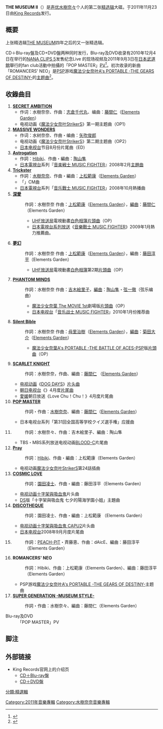 {{Infobox Album
| Name           = THE MUSEUM II
| Cover          = THE MUSEUM II.jpg
| Caption       = CD+BD版封面
| Type           = [[精选辑|精选辑]]
| Artist         = [[水樹奈々|水樹奈々]]
| Released       = 2011年11月23日
| Recorded       = 2007年 - 2011年<br/>{{JPN}} 
| Genre          = [[J-POP|J-POP]]
| Length         = 76分43秒 
| Label          = [[King_Records_MM制作部|King Records]]<br/>KIZC-139/140（CD＋Blu-ray盤）<br/> KIZC-141/142（CD+DVD盤）
| Producer       = 
| Reviews        = 
| Chart position = * 日間2位（[[Oricon|Oricon]]）
* 週間3位（Oricon）
* 2011年11月月間6位（Oricon）
* 2011年12月月間22位（Oricon）
* 登場回數24回（Oricon）
| Certification  = * 金（唱片，[[日本唱片協會|日本唱片協會]]）
| Last album     = [[IMPACT_EXCITER|IMPACT EXCITER]]<br/>（2010年）
| This album     = '''THE MUSEUM II'''<br/>（2011年）
| Next album     = [[ROCKBOUND_NEIGHBORS|ROCKBOUND NEIGHBORS]]<br/>（2012年）
| Misc           = {{Singles
 | Name          = THE MUSEUM II
 | Type          = 精选辑
 | Single 1      = [[SECRET_AMBITION|SECRET AMBITION]]
 | Single 1 date = 2007年4月18日
 | Single 2      = [[MASSIVE_WONDERS|MASSIVE WONDERS]]
 | Single 2 date = 2007年8月22日
 | Single 3      = [[STARCAMP_EP|STARCAMP EP]]
 | Single 3 date = 2008年2月6日
 | Single 4      = [[Trickster|Trickster]]
 | Single 4 date = 2008年10月1日
 | Single 5      = [[深愛|深愛]]
 | Single 5 date = 2009年1月21日
 | Single 6      = [[夢幻|夢幻]]
 | Single 6 date = 2009年10月28日
 | Single 7      = [[PHANTOM_MINDS|PHANTOM MINDS]]
 | Single 7 date = 2010年1月13日
 | Single 8      = [[Silent_Bible|Silent Bible]]
 | Single 8 date = 2010年2月10日
 | Single 9      = [[SCARLET_KNIGHT|SCARLET KNIGHT]]
 | Single 9 date = 2011年4月13日
 | Single 10     = [[POP_MASTER|POP MASTER]]
 | Single 10 date = 2011年4月13日
 | Single 11      = [[純潔パラドックス|純潔パラドックス]]
 | Single 11 date = 2011年8月3日
}}
}}
'''THE MUSEUM II'''（{{lang|ja|ザ・ミュージアム・ツー}}）是[[声优|声优]][[水樹奈々|水樹奈々]]个人的第二张[[精选辑|精选辑]]大碟。于2011年11月23日由[[King_Records_MM制作部|King Records]]发行。

== 概要 ==
上张精选辑[[THE_MUSEUM|THE MUSEUM]]四年之后的又一张精选辑。

CD＋Blu-ray盤及CD+DVD盤两种同时发行，Blu-ray及DVD收录有2010年12月4日在{{lang|ja|[[中野サンプラザ|中野サンプラザ]]}}举行的[[NANA_CLIPS#NANA_CLIPS_5|NANA CLIPS 5]]发售纪念Live {{lang|ja|中野サンプラザ座長公演“水樹奈々大いに唄う 弐”}} 的现场视频及2011年9月3日在[[日本武道館|日本武道館]]舉行的fan club活動中拍攝的「POP MASTER」[[Music_Video|PV]]<ref>{{Cite news|date=2011年9月5日|url=http://natalie.mu/music/news/56011|title=水樹奈々が約5年ぶりのベスト発売、座長公演映像も収録|work=|publisher=ナタリー|accessdate=2011年10月9日|archive-date=2016年3月4日|archive-url=https://web.archive.org/web/20160304120915/http://natalie.mu/music/news/56011|dead-url=no}}</ref>。初次收录的新曲「ROMANCERS' NEO」是[[PSP|PSP]]游戏[[魔法少女奈叶A's_PORTABLE_-THE_GEARS_OF_DESTINY-|魔法少女奈叶A's PORTABLE -THE GEARS OF DESTINY-]]的[[主題歌|主题曲]]<ref>{{Cite news|date=2011年9月27日|url=http://natalie.mu/music/news/57103|title=水樹奈々の新曲がPSPゲーム版「リリカルなのは」主題歌に|work=音楽ニュース|publisher=ナタリー|accessdate=2011年10月8日|archive-date=2012年5月10日|archive-url=https://web.archive.org/web/20120510235734/http://natalie.mu/music/news/57103|dead-url=no}}</ref>。

== 收錄曲目 ==
# '''[[SECRET_AMBITION|SECRET AMBITION]]'''
#* 作词：水樹奈奈、作曲：[[志倉千代丸|志倉千代丸]]、编曲：[[藤間仁|藤間仁]]（[[Elements_Garden|Elements Garden]]）
#* 电视动画《[[魔法少女奈叶StrikerS|魔法少女奈叶StrikerS]]》第一期主题曲（OP1）
# '''[[MASSIVE_WONDERS|MASSIVE WONDERS]]'''
#* 作词：水树奈奈、作曲・编曲：[[矢吹俊郎|矢吹俊郎]]
#* 电视动画《[[魔法少女奈叶StrikerS|魔法少女奈叶StrikerS]]》第二期主题曲（OP2）
#* [[日本电视台|日本电视台]]节目{{lang|ja|[[汐留イベント部|汐留☆イベント部]]}}8月份片尾曲（ED）
# '''[[STARCAMP_EP|Astrogation]]'''
#* 作詞：[[Hibiki|Hibiki]]、作曲・編曲：[[陶山隼|陶山隼]]
#* [[日本電視台|日本電視台]]系列『[[音楽戦士_MUSIC_FIGHTER|音楽戦士 MUSIC FIGHTER]]』2008年2月[[主題曲|主題曲]]
# '''[[Trickster|Trickster]]'''
#* 作詞：[[水樹奈奈|水樹奈奈]]、作曲・編曲：[[上松範康|上松範康]]（[[Elements_Garden|Elements Garden]]）
#* 「{{lang|ja|[[RADIOアニメロミックス|アニメロミックス]]}}」CM曲
#* [[日本電視台|日本電視台]]系列「[[音乐戰士_MUSIC_FIGHTER|音乐戰士 MUSIC FIGHTER]]」2008年10月熱播曲
# '''[[深愛|深愛]]'''
#: 作詞：水樹奈奈 作曲：[[上松範康|上松範康]]（[[Elements_Garden|Elements Garden]]），[[編曲|編曲]]：[[藤間仁|藤間仁]]（Elements Garden）
#:* [[全国独立UHF放送協議会|UHF放送局]]電視動畫[[白色相簿|白色相簿]][[片頭曲|片頭曲]]（OP）
#:* [[日本電視台|日本電視台]][[Nippon_News_Network|系列放送]]《[[音樂戰士_MUSIC_FIGHTER|音樂戰士 MUSIC FIGHTER]]》2009年1月熱力推薦曲。
# '''[[夢幻|夢幻]]'''
#: 作詞：水樹奈奈 作曲：[[上松範康|上松範康]]（[[Elements_Garden|Elements Garden]]），編曲：[[藤田淳平|藤田淳平]]（Elements Garden）
#:* [[全国独立UHF放送協議会|UHF放送局]]電視動畫[[白色相簿|白色相簿]]第2期[[片頭曲|片頭曲]]（OP）
# '''[[PHANTOM_MINDS|PHANTOM MINDS]]'''
#: 作詞：水樹奈奈 作曲：[[吉木絵里子|吉木絵里子]]，[[編曲|編曲]]：[[陶山隼|陶山隼]]・[[落合徹也|弦一徹]]（弦乐编曲）
#:* [[魔法少女奈葉_The_MOVIE_1st|魔法少女奈葉 The MOVIE 1st]]劇場版[[片頭曲|片頭曲]]（OP）
#:* [[日本电视台|日本电视台]]「[[音乐战士_MUSIC_FIGHTER|音乐战士 MUSIC FIGHTER]]」2010年1月份推荐曲
# '''[[Silent_Bible|Silent Bible]]'''
#: 作詞：水樹奈奈 作曲：[[母里治樹|母里治樹]]（[[Elements_Garden|Elements Garden]]），[[編曲|編曲]]：[[菊田大介|菊田大介]]（[[Elements_Garden|Elements Garden]]）
#:* [[魔法少女奈葉A's_PORTABLE_-THE_BATTLE_OF_ACES-|魔法少女奈葉A's PORTABLE -THE BATTLE OF ACES-]]PSP版[[片頭曲|片頭曲]]（OP）
# '''[[SCARLET_KNIGHT|SCARLET KNIGHT]]'''
#: 作詞：水樹奈奈，作曲、編曲：[[藤間仁|藤間仁]] （[[Elements_Garden|Elements Garden]]）
#* [[电视动画|电视动画]]《[[DOG_DAYS|DOG DAYS]]》[[片头曲|片头曲]]
#* [[朝日电视台|朝日电视台]]《{{lang|ja|[[お願い!ランキング|お願い!ランキング]]}}》4月度[[片尾曲|片尾曲]]
#* [[爱媛县|愛媛]]朝日放送《Love Chu！Chu！》4月度片尾曲
# '''[[POP_MASTER|POP MASTER]]'''
#: 作詞・作曲：[[水樹奈奈|水樹奈奈]]、編曲：[[藤間仁|藤間仁]]（[[Elements_Garden|Elements Garden]]）
#* 日本电视台系列「第31回全国高等学校クイズ選手権」应援曲
# '''{{lang|ja|[[純潔パラドックス|純潔パラドックス]]}}'''
#: 作詞：水樹奈々、作曲：吉木絵里子、編曲：陶山隼
#* TBS・MBS系列放送电视动画[[BLOOD-C|BLOOD-C]]片尾曲
# '''[[MASSIVE_WONDERS|Pray]]'''
#: 作詞：[[Hibiki|Hibiki]]、作曲・編曲：上松範康（Elements Garden）
#* 电视动画[[魔法少女奈叶StrikerS|魔法少女奈叶StrikerS]]第24話插曲
# '''[[STARCAMP_EP|COSMIC LOVE]]'''
#: 作詞：[[園田凌士|園田凌士]]、作曲・編曲：藤田淳平（Elements Garden）
#* [[电视动画|电视动画]][[十字架與吸血鬼|十字架與吸血鬼]]片头曲
#* [[NDS|DS]]版「十字架與吸血鬼 七夕的陽海学園小姐」主題曲
# '''[[Trickster|DISCOTHEQUE]]'''
#: 作詞：園田凌士、作曲・編曲：上松範康 （Elements Garden）
#* [[电视动画|电视动画]][[十字架與吸血鬼|十字架與吸血鬼 CAPU2]]片头曲
#* [[日本电视台|日本电视台]]{{lang|ja|[[爽快情報バラエティー_スッキリ!!|爽快情報バラエティー スッキリ!!]]}}2008年9月月度片尾曲
# '''{{lang|ja|[[迷宮バタフライ|迷宮バタフライ -diverse-]]}}'''
#: 作詞：[[PEACH-PIT|PEACH-PIT]]・斉藤恵、作曲：dAicE、編曲：藤田淳平（Elements Garden）
# '''ROMANCERS' NEO'''
#: 作詞：Hibiki、作曲：上松範康（Elements Garden）、編曲：藤田淳平（Elements Garden）
#* PSP游戏[[魔法少女奈叶A's_PORTABLE_-THE_GEARS_OF_DESTINY-|魔法少女奈叶A's PORTABLE -THE GEARS OF DESTINY-]]主题曲
# '''[[SUPER_GENERATION|SUPER GENERATION -MUSEUM STYLE-]]'''
#: 作詞・作曲：水樹奈々、編曲：藤間仁（Elements Garden）

; Blu-ray及DVD
:{{lang|ja|水樹奈々 2010年12月4日 中野サンプラザ座長公演“水樹奈々大いに唄う 弐”}}
:「POP MASTER」PV

== 脚注 ==
{{Reflist}}

== 外部链接 ==
* King Records官网上的介绍页
** [http://www.kingrecords.co.jp/cs/g/gKIZC-139/ CD＋Blu-ray盤]{{Wayback|url=http://www.kingrecords.co.jp/cs/g/gKIZC-139/ |date=20111030052105 }}
** [http://www.kingrecords.co.jp/cs/g/gKIZC-141/ CD＋DVD盤]{{Wayback|url=http://www.kingrecords.co.jp/cs/g/gKIZC-141/ |date=20111030051954 }}

{{水树奈奈}}
{{魔法少女奈叶}}

{{DEFAULTSORT:THE MUSEUM II}}
[[Category:2011年音樂專輯|Category:2011年音樂專輯]]
[[Category:水樹奈奈音樂專輯|Category:水樹奈奈音樂專輯]]
[[分類:精選輯|分類:精選輯]]